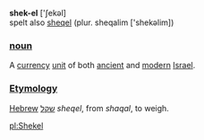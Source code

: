 '''shek-el''' ['∫ekəl]<br>
spelt also [[sheqel]] (plur. sheqalim ['shekəlim])

===[[noun]]===

A [[currency]] [[unit]] of both [[ancient]] and [[modern]] [[Israel]].

===[[Etymology]]===

[[Hebrew]] [[שקל]] <i>sheqel</i>, from <i>shaqal</i>, to weigh.

[[pl:Shekel]]